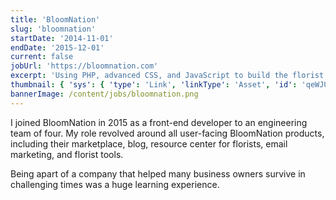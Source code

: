 ```yaml
---
title: 'BloomNation'
slug: 'bloomnation'
startDate: '2014-11-01'
endDate: '2015-12-01'
current: false
jobUrl: 'https://bloomnation.com'
excerpt: 'Using PHP, advanced CSS, and JavaScript to build the florist web platform.'
thumbnail: { 'sys': { 'type': 'Link', 'linkType': 'Asset', 'id': 'qeWJU4SqTQ6mrupTZ1ozK' } }
bannerImage: /content/jobs/bloomnation.png
---
```


I joined BloomNation in 2015 as a front-end developer to an engineering team of four. My role
revolved around all user-facing BloomNation products, including their marketplace, blog, resource
center for florists, email marketing, and florist tools.

Being apart of a company that helped many business owners survive in challenging times was a huge
learning experience.
